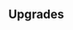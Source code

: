 {{Building
| name = Archery
| image = N/A
| category = {{BuildingCategory|category=Levy Barracks}}
| cycle = 15s
| capacity = 3
| produce_per_cycle = 1 {{UnitLink|name=Crossbowman}}
| consume_per_cycle = 10 {{RessourceIcon|type=wheat}}, 8 {{RessourceIcon|type=gold}}
| build_cost = 30 {{RessourceIcon|type=ore}}, 100 {{RessourceIcon|type=wood}}, 30 {{RessourceIcon|type=gold}}
| description = Recruits crossbowmen.
}}

== Upgrades ==
{{Upgrade
| name = Precise Shots
| description = Archers deal double damage once every 5 attacks.
}}
{{Upgrade
| name = Archers' Capacity
| description = Increases capacity by 2.
}}
{{Upgrade
| name = Stunning Arrows
| description = Archers stun enemies at full HP for 2s.
}}
